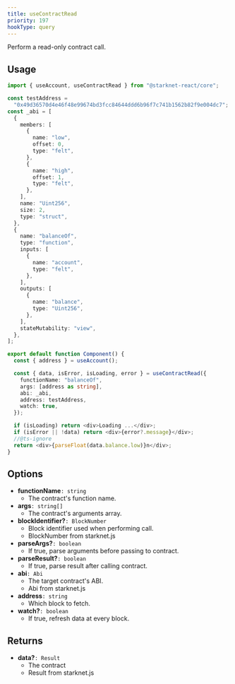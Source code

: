 ```yaml
---
title: useContractRead
priority: 197
hookType: query
---
```


Perform a read-only contract call.

## Usage

```ts
import { useAccount, useContractRead } from "@starknet-react/core";

const testAddress =
  "0x49d36570d4e46f48e99674bd3fcc84644ddd6b96f7c741b1562b82f9e004dc7";
const _abi = [
  {
    members: [
      {
        name: "low",
        offset: 0,
        type: "felt",
      },
      {
        name: "high",
        offset: 1,
        type: "felt",
      },
    ],
    name: "Uint256",
    size: 2,
    type: "struct",
  },
  {
    name: "balanceOf",
    type: "function",
    inputs: [
      {
        name: "account",
        type: "felt",
      },
    ],
    outputs: [
      {
        name: "balance",
        type: "Uint256",
      },
    ],
    stateMutability: "view",
  },
];

export default function Component() {
  const { address } = useAccount();

  const { data, isError, isLoading, error } = useContractRead({
    functionName: "balanceOf",
    args: [address as string],
    abi: _abi,
    address: testAddress,
    watch: true,
  });

  if (isLoading) return <div>Loading ...</div>;
  if (isError || !data) return <div>{error?.message}</div>;
  //@ts-ignore
  return <div>{parseFloat(data.balance.low)}n</div>;
}
```

## Options

- __functionName__`: string`
  - The contract's function name.
- __args__`: string[]`
  - The contract's arguments array.
- __blockIdentifier?__`: BlockNumber`
  - Block identifier used when performing call.
  - BlockNumber from starknet.js
- __parseArgs?__`: boolean`
  - If true, parse arguments before passing to contract.
- __parseResult?__`: boolean`
  - If true, parse result after calling contract.
- __abi__`: Abi`
  - The target contract's ABI.
  - Abi from starknet.js
- __address__`: string`
  - Which block to fetch.
- __watch?__`: boolean`
  - If true, refresh data at every block.

## Returns

- __data?__`: Result`
  - The contract
  - Result from starknet.js
